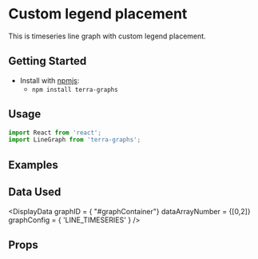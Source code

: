 
# Custom legend placement

This is timeseries line graph with custom legend placement.

## Getting Started

- Install with [npmjs](https://www.npmjs.com):
  - `npm install terra-graphs`

## Usage

```jsx
import React from 'react';
import LineGraph from 'terra-graphs';
```
## Examples
<LineGraph />

## Data Used
<DisplayData graphID = { "#graphContainer"} dataArrayNumber = {[0,2]} graphConfig = { 'LINE_TIMESERIES' } />

## Props
<PropsTable />
